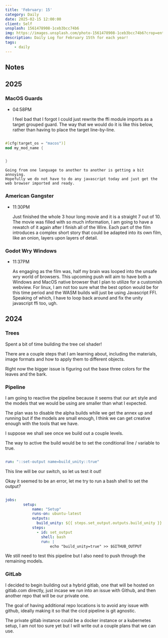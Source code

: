 ```yaml
---
title: 'February: 15'
category: Daily
date: 2025-02-15 12:00:00
client: Self
unsplash: 1561478908-1ceb3bcc74b6
img: https://images.unsplash.com/photo-1561478908-1ceb3bcc74b6?crop=entropy&cs=srgb&fm=jpg&ixid=MnwzNjM5Nzd8MHwxfHJhbmRvbXx8fHx8fHx8fDE2ODE3NDg2ODY&ixlib=rb-4.0.3&q=85
description: Daily Log for February 15th for each year!
tags:
    - daily
---
```


## Notes

## 2025

### MacOS Guards

-   04:58PM

    I feel bad that I forgot I could just rewrite the ffi module imports as a target grouped guard.
    The way that we would do it is like this below, rather than having to place the target line-by-line.

```rust

#[cfg(target_os = "macos")]
mod my_mod_name {


}

```
    Going from one language to another to another is getting a bit annoying.
    Hopefully we do not have to do any javascript today and just get the web browser imported and ready.

### American Gangster

-   11:30PM

    Just finished the whole 3 hour long movie and it is a straight 7 out of 10.
    The movie was filled with so much information, I am going to have a rewatch of it again after I finish all of the Wire.
    Each part of the film introduces a complex short story that could be adapted into its own film, like an onion, layers upon layers of detail.

### Godot Wry Windows

-   11:37PM

    As engaging as the film was, half my brain was looped into the unsafe wry world of browsers.
    This upcoming push will aim to have both a Windows and MacOS native browser that I plan to utilize for a customish webview.
    For linux, I am not too sure what the best option would be for this time period and the WASM builds will just be using Javascript FFI.
    Speaking of which, I have to loop back around and fix the unity javascript ffi too, ugh. 

## 2024

### Trees

Spent a bit of time building the tree cel shader!

There are a couple steps that I am learning about, including the materials, image formats and how to apply them to different objects.

Right now the bigger issue is figuring out the base three colors for the leaves and the bark.

### Pipeline

I am going to reactive the pipeline because it seems that our art style and the models that we would be using are smaller than what I expected.

The plan was to disable the alpha builds while we get the annex up and running but if the models are small enough, I think we can get creative enough with the tools that we have.

I suppose we shall see once we build out a couple levels.

The way to active the build would be to set the conditional line / variable to true.

```yaml

run: "::set-output name=build_unity::true"

```

This line will be our switch, so let us test it out!

Okay it seemed to be an error, let me try to run a bash shell to set the output?

```yaml

jobs:
        setup:
            name: "Setup"
            runs-on: ubuntu-latest
            outputs:
              build_unity: ${{ steps.set_output.outputs.build_unity }}
            steps:
              - id: set_output
                shell: bash
                run: |
                    echo "build_unity=true" >> $GITHUB_OUTPUT

```

We still need to test this pipeline but I also need to push through the remaining models.

### GitLab

I decided to begin building out a hybrid gitlab, one that will be hosted on gitlab.com directly, just incase we run into an issue with Github, and then another repo that will be our private one.

The goal of having additional repo locations is to avoid any issue with github, ideally making it so that the cicd pipeline is git agnostic.

The private gitlab instance could be a docker instance or a kubernetes setup, I am not too sure yet but I will write out a couple plans that we can use.

<Adsense />
